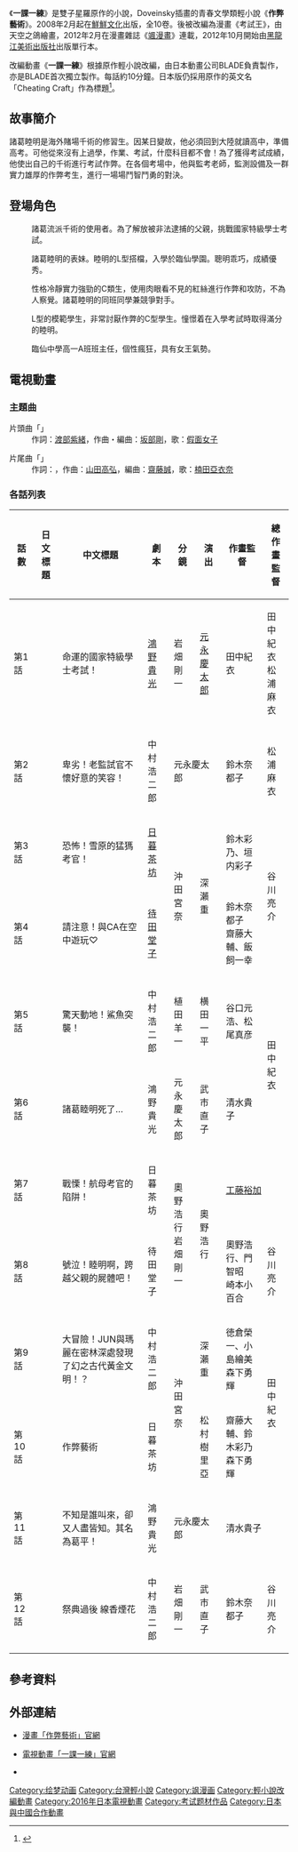 {{Infobox animanga/Headerofja
|標題 = 一課一練
|圖像 = 
|尺寸 = 
|說明 = 
|日文名稱 = CHEATING CRAFT
|英文名稱 = One Lesson One Fight
|假名 = チーティングクラフト
|羅馬字 = 
|類型 = 
}}
{{Infobox animanga/Novel
|輕小說 = 是
|標題 = 作弊藝術
|作者 = 雙子星羅（Phoenix Y）
|插圖 = Doveinsky
|出版社 = {{flagicon|TWN}} [[鮮鮮文化|鮮鮮文化]]
|網絡 = 
|開始 = 2008年2月
|結束 = 2011年2月 
|冊數 = 全10冊
|其他 = 
}}
{{Infobox animanga/Manga
|標題 = 考試王
|作者 = 雙子星羅
|作畫 = 天空之鴿
|出版社 = {{flagicon|CHN}} [[黑龍江美術出版社|黑龍江美術出版社]]
|連載雜誌 = {{flagicon|CHN}} [[颯漫畫|颯漫畫]]
|label = 
|網絡 = {{flagicon|CHN}} [[有妖氣|有妖氣]]
|發售日 = 
|開始 = 2012年2月
|結束 = 停止連載
|冊數 = 7卷（停止發行） 
|話數 = 
|其他 = 
}}
{{Infobox animanga/TVAnime
|標題 = 一課一練
|圖像 = 
|尺寸 =
|原作 = 雙子星羅
|導演 = 元永慶太郎
|系列構成 = [[鴻野貴光|鴻野貴光]]
|編劇 = 鴻野貴光、中村浩二郎、[[待田堂子|待田堂子]]、日暮茶坊
|人物設定 = 松浦麻衣
|機械設定 = 
|音樂 = 坂部剛
|動畫製作 = BLADE
|製作 = 
|代理發行 = 
|播放電視台 = [[TOKYO_MX|TOKYO MX]]
|播放開始 = 2016年10月5日
|播放結束 = 12月21日
|網絡 = 
|話數 = 全12話
|其他 = 
}}
{{Infobox animanga/Footerofja}}
《'''一課一練'''》是雙子星羅原作的小說，Doveinsky插畫的青春文學類輕小說《'''作弊藝術'''》。2008年2月起在[[鮮鮮文化|鮮鮮文化]]出版，全10卷。後被改編為漫畫《考試王》，由天空之鴿繪畫，2012年2月在漫畫雜誌《[[颯漫畫|颯漫畫]]》連載，2012年10月開始由[[黑龍江美術出版社|黑龍江美術出版社]]出版單行本。

改編動畫《'''一課一練'''》根據原作輕小說改編，由日本動畫公司BLADE負責製作，亦是BLADE首次獨立製作。每話約10分鐘。日本版仍採用原作的英文名「Cheating Craft」作為標題<ref>{{cite web|author1=Chris Beveridge|title=Crunchyroll Adds ‘Cheating Craft’ For Fall 2016 Anime Lineup|url=http://www.fandompost.com/2016/10/05/crunchyroll-adds-cheating-craft-for-fall-2016-anime-lineup/|website=The Fandom Post|accessdate=2016年10月12日|date=2016年10月5日|archive-date=2018年7月12日|archive-url=https://web.archive.org/web/20180712083142/http://www.fandompost.com/2016/10/05/crunchyroll-adds-cheating-craft-for-fall-2016-anime-lineup/|dead-url=no}}</ref>。

== 故事簡介 ==
諸葛睦明是海外賭場千術的修習生。因某日變故，他必須回到大陸就讀高中，準備高考。可他從來沒有上過學，作業、考試，什麼科目都不會！為了獲得考試成績，他使出自己的千術進行考試作弊。在各個考場中，他與監考老師，監測設備及一群實力雄厚的作弊考生，進行一場場鬥智鬥勇的對決。

== 登場角色 ==
; {{nihongo|諸葛睦明（小說版：諸葛夢明）|諸葛睦明（しょかつ むめい）|聲：[[山口智大|山口智大]]}}
: 諸葛流派千術的使用者。為了解放被非法逮捕的父親，挑戰國家特級學士考試。

; {{nihongo|黃巧衣|黄巧衣（おう こうい）|聲：[[釘宮理惠|釘宮理惠]]}}
: 諸葛睦明的表妹。睦明的L型搭檔，入學於臨仙學園。聰明乖巧，成績優秀。

; {{nihongo|周綸羽|周綸羽（しゅう りんう）|聲：[[浪川大輔|浪川大輔]]}}
: 性格冷靜實力強勁的C類生，使用肉眼看不見的紅絲進行作弊和攻防，不為人察覺。諸葛睦明的同班同學兼競爭對手。

; {{nihongo|劉白玖|劉白玖（りゅう はく）|聲：[[上田麗奈|上田麗奈]]}}
: L型的模範學生，非常討厭作弊的C型學生。憧憬着在入學考試時取得滿分的睦明。

; {{nihongo|杏璃（小說版：段荷）|杏璃（あん り）|聲：[[日笠陽子|日笠陽子]]}}

; {{nihongo|JUN|JUN（じゅん）|聲：[[池田純矢|池田純矢]]}}

; {{nihongo|王老師|王先生（おうせんせい）|聲：[[三石琴乃|三石琴乃]]}}
: 臨仙中學高一A班班主任，個性瘋狂，具有女王氣勢。

== 電視動畫 ==

=== 主題曲 ===
; 片頭曲「{{lang|ja|加速するトライアル}}」
: 作詞：[[渡部紫緒|渡部紫緒]]，作曲・編曲：[[坂部剛|坂部剛]]，歌：[[假面女子|假面女子]]

; 片尾曲「{{lang|ja|ウェルカム・フューチャー}}」
: 作詞：{{lang|ja|こだまさおり}}，作曲：[[山田高弘|山田高弘]]，編曲：[[齋藤誠|齋藤誠]]，歌：[[楠田亞衣奈|楠田亞衣奈]]

=== 各話列表 ===
{| class="wikitable" style="font-size:small; margin:0px auto;text-align:center;"
!話數!!日文標題!!中文標題!!劇本!!分鏡!!演出!!作畫監督!!總作畫監督
|-
|第1話||{{lang|ja|運命の国家特級学士試験！}}||命運的國家特級學士考試！||[[鴻野貴光|鴻野貴光]]||岩畑剛一||[[元永慶太郎|元永慶太郎]]||田中紀衣||田中紀衣<br />松浦麻衣
|-
|第2話||{{lang|ja|卑劣！老試験官はニヤリと笑う！}}||卑劣！老監試官不懷好意的笑容！||中村浩二郎||colspan="2"|元永慶太郎||鈴木奈都子||松浦麻衣
|-
|第3話||{{lang|ja|恐怖！雪原のマンモス試験官！}}||恐怖！雪原的猛獁考官！||[[日暮茶坊|日暮茶坊]]||rowspan="2"|沖田宮奈||rowspan="2"|深瀨重||鈴木彩乃、垣内彩子||rowspan="2"|谷川亮介
|-
|第4話||{{lang|ja|アテンションプリーズ！CAと空に遊べ♡}}||請注意！與CA在空中遊玩♡||[[待田堂子|待田堂子]]||鈴木奈都子<br />齋藤大輔、飯飼一幸
|-
|第5話||{{lang|ja|驚天動地！ 鮫ストライク！}}||	驚天動地！鯊魚突襲！||中村浩二郎||植田羊一||横田一平||谷口元浩、松尾真彦||rowspan="2"|田中紀衣
|-
|第6話||{{lang|ja|諸葛睦明は死んだ…}}||諸葛睦明死了…||鴻野貴光||元永慶太郎||武市直子||清水貴子
|-
|第7話||{{lang|ja|戦慄！空母試験官のワナ！}}||戰慄！航母考官的陷阱！||日暮茶坊||rowspan="2"|奧野浩行<br />岩畑剛一||rowspan="2"|奧野浩行||colspan="2"|[[工藤裕加|工藤裕加]]
|-
|第8話||{{lang|ja|号泣！睦明よ、父の屍を越えてゆけ！}}||號泣！睦明啊，跨越父親的屍體吧！||待田堂子||奧野浩行、門智昭<br />崎本小百合||谷川亮介
|-
|第9話||{{lang|ja|大冒険！JUNとメアリーは密林の奥に幻の古代黄金文明を発見したのか!?}}||大冒險！JUN與瑪麗在密林深處發現了幻之古代黃金文明！？||中村浩二郎||rowspan="2"|沖田宮奈||深瀨重||徳倉榮一、小島繪美<br />森下勇輝||rowspan="2"|田中紀衣
|-
|第10話||{{lang|ja|ち～くら。}}||作弊藝術||日暮茶坊||松村樹里亞||齋藤大輔、鈴木彩乃<br />森下勇輝
|-
|第11話||{{lang|ja|誰が呼んだか知らないが、誰もがみんな知っている。その名は葛平！}}||不知是誰叫來，卻又人盡皆知。其名為葛平！||鴻野貴光||colspan="2"|元永慶太郎||colspan="2"|清水貴子
|-
|第12話||{{lang|ja|祭りの後 線香HANABI}}||祭典過後 線香煙花||中村浩二郎||岩畑剛一||武市直子||鈴木奈都子||谷川亮介
|}

== 參考資料 ==
{{reflist}}

== 外部連結 ==
* {{zh}}[http://www.u17.com/comic/60118.html 漫畫「作弊藝術」官網]{{Wayback|url=http://www.u17.com/comic/60118.html |date=20161014152209 }}
* {{ja}}[http://cheating-craft.com/ 電視動畫「一課一練」官網]{{Wayback|url=http://cheating-craft.com/ |date=20201202152604 }}
* {{ja}}{{twitter|cheatingcraft|動畫：一課一練}}

{{DEFAULTSORT:Cheating Craft}}
[[Category:绘梦动画|Category:绘梦动画]]
[[Category:台灣輕小說|Category:台灣輕小說]]
[[Category:飒漫画|Category:飒漫画]]
[[Category:輕小說改編動畫|Category:輕小說改編動畫]]
[[Category:2016年日本電視動畫|Category:2016年日本電視動畫]]
[[Category:考试题材作品|Category:考试题材作品]]
[[Category:日本與中國合作動畫|Category:日本與中國合作動畫]]